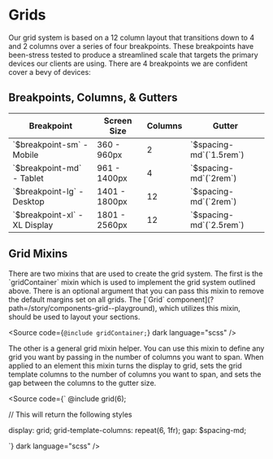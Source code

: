 
<Meta title="Design/Grid Tokens" />

<main className="sb-unstyled doc-wrapper">
<h1 className="h1">Grids</h1>

<span className="p">
  Our grid system is based on a 12 column layout that transitions down to 4 and 2 columns over a series of four
  breakpoints. These breakpoints have been-stress tested to produce a streamlined scale that targets the primary devices
  our clients are using. There are 4 breakpoints we are confident cover a bevy of devices:
</span>

<Grid>
  <div className="grid-example"></div>
  <div className="grid-example"></div>
  <div className="grid-example"></div>
  <div className="grid-example"></div>
  <div className="grid-example"></div>
  <div className="grid-example"></div>
  <div className="grid-example"></div>
  <div className="grid-example"></div>
  <div className="grid-example"></div>
  <div className="grid-example"></div>
  <div className="grid-example"></div>
  <div className="grid-example"></div>

</Grid>

## <span className="h2">Breakpoints, Columns, & Gutters</span>

<table className="token-table">
  <thead>
    <tr>
      <th>Breakpoint</th>
      <th>Screen Size</th>
      <th>Columns</th>
      <th>Gutter</th>
    </tr>
  </thead>
  <tbody>
    <tr>
      <td>
        <span className="token">`$breakpoint-sm` - Mobile</span>
      </td>
      <td>
        <span className="property">360 - 960px</span>
      </td>
      <td>
        <span className="property">2</span>
      </td>
      <td>
        <span className="property">`$spacing-md`(`1.5rem`)</span>
      </td>
    </tr>
    <tr>
      <td>
        <span className="token">`$breakpoint-md` - Tablet</span>
      </td>
      <td>
        <span className="property">961 - 1400px</span>
      </td>
      <td>
        <span className="property">4</span>
      </td>
      <td>
        <span className="property">`$spacing-md`(`2rem`)</span>
      </td>
    </tr>
    <tr>
      <td>
        <span className="token">`$breakpoint-lg` - Desktop</span>
      </td>
      <td>
        <span className="property">1401 - 1800px</span>
      </td>
      <td>
        <span className="property">12</span>
      </td>
      <td>
        <span className="property">`$spacing-md`(`2rem`)</span>
      </td>
    </tr>
    <tr>
      <td>
        <span className="token">`$breakpoint-xl` - XL Display</span>
      </td>
      <td>
        <span className="property">1801 - 2560px</span>
      </td>
      <td>
        <span className="property">12</span>
      </td>
      <td>
        <span className="property">`$spacing-md`(`2.5rem`)</span>
      </td>
    </tr>
  </tbody>
</table>

## <span className="h2">Grid Mixins</span>

<span className="p">
  There are two mixins that are used to create the grid system. The first is the `gridContainer` mixin which is used to implement the grid system outlined above. There is an optional argument that you can pass this mixin to remove the default margins set on all grids. The [`Grid` component](?path=/story/components-grid--playground), which utilizes this mixin, should be used to layout your sections.

<Source code={`@include gridContainer;`} dark language="scss" />

</span>

<span className="p">
  The other is a general grid mixin helper. You can use this mixin to define any grid you want by passing in the number of columns you want to span. When applied to an element this mixin turns the display to grid, sets the grid template columns to the number of columns you want to span, and sets the gap between the columns to the gutter size.

<Source code={`
@include grid(6);

// This will return the following styles

display: grid;
grid-template-columns: repeat(6, 1fr);
gap: $spacing-md;

`} dark language="scss" />

</span>

</main>
